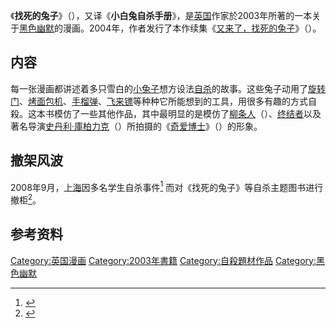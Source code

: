 {{Infobox Book <!-- Please see WP:BOOKS about this template -->
 | name           = 找死的兔子<br>{{lang|en|''The Book of Bunny Suicides''}}
 | title_orig     =   <!--N/A-->
 | translator     =   <!--N/A-->
 | image          = [[File:The_Book_of_Bunny_Suicides.jpg|250px]]
 | image_caption  = 封面
 | author         = {{link-en | 安迪·莱利 |Andy Riley}}
 | illustrator    =   <!--SAME AS AUTHOR-->
 | cover_artist   =   <!--SAME AS AUTHOR-->
 | country        = [[英国|英国]]
 | language       = [[英语|英语]]
 | series         = {{lang|en|''Bunny Suicides''}}
 | subject        =   <!--N/A-->
 | genre          = [[幽默|幽默]]
 | publisher      = {{en}}{{flagicon|UK}}[[Hodder_&_Stoughton|Hodder & Stoughton]]<br />{{zh-hans}}{{flagicon|CHN}}[[南海出版社|南海出版社]]<br />{{zh-tw}}{{flagicon|TWN}}[[小知堂文化|小知堂文化]]<br />{{ja}}{{flagicon|JPN}}[[青山出版社|青山出版社]]
 | release_date   = {{en}}2003年10月27日<br />{{zh-hans}}2007年5月1日<br />{{zh-tw}}2004年7月10日<br />{{ja}}2005年12月
 | media_type     = [[胶版纸|胶版纸]]
 | pages          = 96页
 | isbn           = {{en}}ISBN 0-340-82899-4 （硬皮）<br />{{zh-hans}}ISBN 978-7-5442-3797-0 （硬皮）<br />{{zh-tw}}ISBN 957-450-336-4 （精裝）<br />{{ja}}ISBN 4899980612
 | preceded_by    =   <!--FIRST-->
 | followed_by    = [[又来了，找死的兔子|又来了，找死的兔子]]
}}

《'''找死的兔子'''》（{{lang|en|''The Book of Bunny Suicides''}}），又译《'''小白兔自杀手册'''》，是[[英国|英国]]作家{{link-en | 安迪·莱利 |Andy Riley}}於2003年所著的一本关于[[黑色幽默|黑色幽默]]的漫画。2004年，作者发行了本作续集《[[又来了，找死的兔子|又来了，找死的兔子]]》（{{lang|en|''Return of the Bunny Suicides''}}）。

== 内容 ==
每一张漫画都讲述着多只雪白的[[兔|小兔子]]想方设法[[自杀|自杀]]的故事。这些兔子动用了[[旋转门|旋转门]]、[[烤面包机|烤面包机]]、[[手榴弹|手榴弹]]、[[飞来镖|飞来镖]]等种种它所能想到的工具，用很多有趣的方式自殺。这本书模仿了一些其他作品，其中最明显的是模仿了[[柳条人|柳条人]]（{{lang|en|Wicker Man}}）、[[终结者|终结者]]以及著名导演[[斯坦利·库布里克|史丹利·庫柏力克]]（{{lang|en|Stanley Kubrick}}）所拍摄的《[[奇爱博士|奇爱博士]]》（{{lang | en |''Dr. Strangelove or: How I Learned to Stop Worrying and Love the Bomb''}}）的形象。

== 撤架风波 ==
2008年9月，[[上海市|上海]]因多名学生自杀事件<ref>{{Cite web|title=上海开学以来学生自杀事件频发|url=http://news.sina.com.cn/c/2008-09-09/024516255053.shtml|accessdate=2020-07-27|date=2008-09-09|publisher=新浪网|archive-date=2019-08-19|archive-url=https://web.archive.org/web/20190819071037/http://news.sina.com.cn/c/2008-09-09/024516255053.shtml|dead-url=no}}</ref> 而对《找死的兔子》等自杀主题图书进行撤柜<ref>{{Cite web|title=“找死的兔子”涉嫌教唆自杀 上海紧急撤柜|url=http://news.21cn.com/social/shixiang/2008/09/12/5188808.shtml|accessdate=2020-07-27|date=2008-09-12|publisher=21CN.COM|archiveurl=https://web.archive.org/web/20080924153159/http://news.21cn.com/social/shixiang/2008/09/12/5188808.shtml|archivedate=2008-09-24|dead-url=yes}}</ref>。

== 参考资料 ==
{{Reflist}}

[[Category:英国漫画|Category:英国漫画]]
[[Category:2003年書籍|Category:2003年書籍]]
[[Category:自殺題材作品|Category:自殺題材作品]]
[[Category:黑色幽默|Category:黑色幽默]]